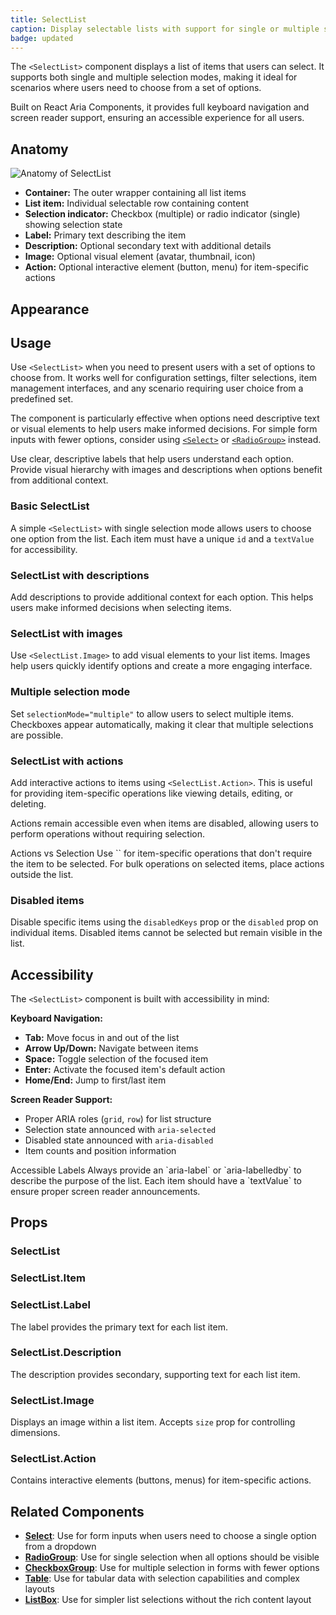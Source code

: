 ```yaml
---
title: SelectList
caption: Display selectable lists with support for single or multiple selections, keyboard navigation, and interactive actions.
badge: updated
---
```


The `<SelectList>` component displays a list of items that users can select. It supports both single and multiple selection modes, making it ideal for scenarios where users need to choose from a set of options.

Built on React Aria Components, it provides full keyboard navigation and screen reader support, ensuring an accessible experience for all users.

## Anatomy

<Image
  src="/selectlist/selectlist-anatomy.png"
  alt="Anatomy of SelectList"
  width={800}
  height={550}
  className="mx-auto block"
/>

- **Container:** The outer wrapper containing all list items
- **List item:** Individual selectable row containing content
- **Selection indicator:** Checkbox (multiple) or radio indicator (single) showing selection state
- **Label:** Primary text describing the item
- **Description:** Optional secondary text with additional details
- **Image:** Optional visual element (avatar, thumbnail, icon)
- **Action:** Optional interactive element (button, menu) for item-specific actions

## Appearance

<AppearanceDemo component={title} />

<AppearanceTable component={title} />

## Usage

Use `<SelectList>` when you need to present users with a set of options to choose from. It works well for configuration settings, filter selections, item management interfaces, and any scenario requiring user choice from a predefined set.

The component is particularly effective when options need descriptive text or visual elements to help users make informed decisions. For simple form inputs with fewer options, consider using [`<Select>`](/components/form/select/) or [`<RadioGroup>`](/components/form/radiogroup/) instead.

<GuidelineTiles>
  <Do>
    <Do.Description>
      Use clear, descriptive labels that help users understand each option.
    </Do.Description>
  </Do>
  <Do>
    <Do.Description>
      Provide visual hierarchy with images and descriptions when options benefit
      from additional context.
    </Do.Description>
  </Do>
</GuidelineTiles>

### Basic SelectList

A simple `<SelectList>` with single selection mode allows users to choose one option from the list. Each item must have a unique `id` and a `textValue` for accessibility.

<ComponentDemo file="./selectlist-basic.demo.tsx" />

### SelectList with descriptions

Add descriptions to provide additional context for each option. This helps users make informed decisions when selecting items.

<ComponentDemo file="./selectlist-with-description.demo.tsx" />

### SelectList with images

Use `<SelectList.Image>` to add visual elements to your list items. Images help users quickly identify options and create a more engaging interface.

<ComponentDemo file="./selectlist-with-images.demo.tsx" />

### Multiple selection mode

Set `selectionMode="multiple"` to allow users to select multiple items. Checkboxes appear automatically, making it clear that multiple selections are possible.

<ComponentDemo file="./selectlist-multiple-selection.demo.tsx" />

### SelectList with actions

Add interactive actions to items using `<SelectList.Action>`. This is useful for providing item-specific operations like viewing details, editing, or deleting.

Actions remain accessible even when items are disabled, allowing users to perform operations without requiring selection.

<ComponentDemo file="./selectlist-with-action.demo.tsx" />

<SectionMessage variant="info">
  <SectionMessage.Title>Actions vs Selection</SectionMessage.Title>
  <SectionMessage.Content>
    Use `<SelectList.Action>` for item-specific operations that don't require
    the item to be selected. For bulk operations on selected items, place
    actions outside the list.
  </SectionMessage.Content>
</SectionMessage>

### Disabled items

Disable specific items using the `disabledKeys` prop or the `disabled` prop on individual items. Disabled items cannot be selected but remain visible in the list.

<ComponentDemo file="./selectlist-disabled-items.demo.tsx" />

## Accessibility

The `<SelectList>` component is built with accessibility in mind:

**Keyboard Navigation:**

- **Tab:** Move focus in and out of the list
- **Arrow Up/Down:** Navigate between items
- **Space:** Toggle selection of the focused item
- **Enter:** Activate the focused item's default action
- **Home/End:** Jump to first/last item

**Screen Reader Support:**

- Proper ARIA roles (`grid`, `row`) for list structure
- Selection state announced with `aria-selected`
- Disabled state announced with `aria-disabled`
- Item counts and position information

<SectionMessage variant="info">
  <SectionMessage.Title>Accessible Labels</SectionMessage.Title>
  <SectionMessage.Content>
    Always provide an `aria-label` or `aria-labelledby` to describe the purpose
    of the list. Each item should have a `textValue` to ensure proper screen
    reader announcements.
  </SectionMessage.Content>
</SectionMessage>

## Props

<StorybookHintMessage component={title} />

### SelectList

<PropsTable component={title} />

### SelectList.Item

<PropsTable component="SelectListItem" />

### SelectList.Label

The label provides the primary text for each list item.

### SelectList.Description

The description provides secondary, supporting text for each list item.

### SelectList.Image

Displays an image within a list item. Accepts `size` prop for controlling dimensions.

### SelectList.Action

Contains interactive elements (buttons, menus) for item-specific actions.

## Related Components

- **[Select](/components/form/select/)**: Use for form inputs when users need to choose a single option from a dropdown
- **[RadioGroup](/components/form/radiogroup/)**: Use for single selection when all options should be visible
- **[CheckboxGroup](/components/form/checkboxgroup/)**: Use for multiple selection in forms with fewer options
- **[Table](/components/content/table/)**: Use for tabular data with selection capabilities and complex layouts
- **[ListBox](/components/collection/listbox/)**: Use for simpler list selections without the rich content layout
